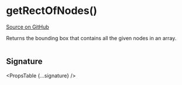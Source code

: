 
# getRectOfNodes()

[Source on GitHub](https://github.com/wbkd/react-flow/blob/f919cb152dd5a92ec3b4d7e4568ffe099bc2af39/packages/system/src/utils/graph.ts#L97)

Returns the bounding box that contains all the given nodes in an array.

```js

```

## Signature

<PropsTable {...signature} />
